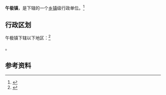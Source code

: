 {{中国乡级行政区|37/10/83/108/000}}

'''午极镇'''，是{{PRC admin/fullname|37/10/83/108/000|3}}下辖的一个[[乡镇|乡镇]]级行政单位。<ref>{{PRC admin/ref sgc|{{PRC admin/parent|37/10/83/108/000}}}}</ref>

== 行政区划 ==

午极镇下辖以下地区：<ref>{{PRC admin/ref sgc|37/10/83/108/000}}</ref>

{{PRC admin/children|37/10/83/108/000}}。

== 参考资料 ==

{{reflist}}

{{行政区划小作品}}
{{PRC admin/navcat|37/10/83/108/000}}